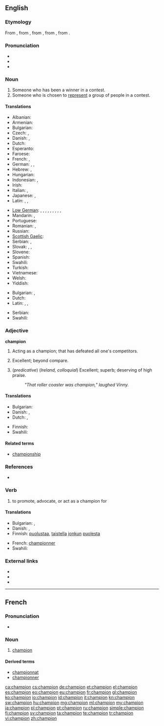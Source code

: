 {{also|Champion}}
==English==
{{wikipedia}}

===Etymology===
From {{etyl|enm}}, from {{etyl|fro}}, from {{etyl|ML.}} {{term|lang=la|campio||a champion, combatant in a duel}}, from {{term|lang=la|campus||a battle, duel}}, from {{etyl|la}} {{term|lang=la|campus||a field, a plain, a place of action}}.

===Pronunciation===
* {{audio|en-gb-champion.ogg|Audio (RP)}}
* {{audio|en-us-champion.ogg|Audio (US)}}
* {{audio|En-uk-champion.ogg|Audio (UK)}}

===Noun===
{{en-noun}}

# Someone who has been a winner in a contest.
# Someone who is chosen to [[represent]] a group of people in a contest.

====Translations====
{{trans-top|someone who has been winner in a contest}}
* Albanian: {{t|sq|kampion|m|xs=Albanian}}
* Armenian: {{t-|hy|չեմպիոն|tr=čempion}}
* Bulgarian: {{t-|bg|шампион|m}}
* Czech: {{t-|cs|mistr|m}}, {{t-|cs|přeborník|m}}
* Danish: {{t-|da|mester}}, {{t-|da|champion}}
* Dutch: {{t+|nl|kampioen|m}}
* Esperanto: {{t|eo|ĉampiono}}
* Faroese: {{t|fo|meistari|m}}
* French: {{t+|fr|champion|m}}, {{t+|fr|championne|f}}
* German: {{t+|de|Sieger|m}},  {{t+|de|Gewinner|m}},  {{t+|de|Meister|m}}
* Hebrew: {{t+|he|אלוף|m|tr=aluf}}, {{t|he|אלופה|f|tr=alufa}}
* Hungarian: {{t+|hu|bajnok}}
* Indonesian: {{t|id|pemenang|xs=Indonesian}},  {{t|id|juara |xs=Indonesian}}
* Irish: {{t|ga|curadh|xs=Irish}}
* Italian: {{t+|it|campione|m}}, {{t+|it|campionessa|f}}
* Japanese: {{t-|ja|チャンピオン|tr=chanpion}}, {{t+|ja|優勝者|tr=yūshōsha}}
* Latin: {{t|la|adversarius}}, {{t|la|adversarius|m}}, {{t|la|adversaria|f}}
{{trans-mid}}
* [[Low German]]: {{t|nds|Meester|m}}, {{t|nds|Mester|m}}, {{t|nds|Meister|m}}, {{t|nds|Meesterin|f}}, {{t|nds|Meestersch|f}}, {{t|nds|Meestersche|f}}, {{t|nds|Winner|m}}, {{t|nds|Winnerin|f}}, {{t|nds|Winnersch|f}}, {{t|nds|Winnersche|f}}
* Mandarin: {{t-|cmn|冠军|tr=guànjūn|sc=Hani}},  {{t|cmn|拥护者|tr=yōnghùzhě|sc=Hani}}
* Portuguese: {{t-|pt|campeão|m}}
* Romanian: {{t-|ro|campion|m}}, {{t|ro|campioană|f}}
* Russian: {{t+|ru|чемпион|m|tr=čempión}}
* [[Scottish Gaelic]]: {{t-|gd|gaisgeach|m|xs=Scottish Gaelic}}
* Serbian: {{t-|sr|prvak|m}}, {{t-|sr|pobednik|m}}
* Slovak: {{t|sk|šampión|m}}, {{t|sk|majster|m}}, {{t|sk|preborník|m}}
* Slovene: {{t+|sl|prvak|m}}
* Spanish: {{t-|es|campeón|m}}
* Swahili: {{t+|sw|bingwa|xs=Swahili}}
* Turkish: {{t+|tr|şampiyon}}
* Vietnamese: {{t|vi|quán quân|xs=Vietnamese}}
* Welsh: {{t|cy|hyrwyddwr|xs=Welsh}}
* Yiddish: {{t-|yi|מײַסטער|m|tr=mayster |sc=Hebr|xs=Yiddish}}
{{trans-bottom}}

{{trans-top|defender of a cause}}
* Bulgarian: {{t+|bg|защитник|m}},  {{t+|bg|поборник|m}}
* Dutch: {{t-|nl|voorvechter|m}}
* Latin: {{t|la|propugnator|m}}, {{t|la|propugnatrix|f}}, {{t|la|praeses|m}}
{{trans-mid}}
* Serbian: {{t-|sr|pobornik|m}}
* Swahili: {{t+|sw|bingwa|xs=Swahili}}
{{trans-bottom}}

===Adjective===
'''champion'''

# {{attributive}} Acting as a champion; that has defeated all one's competitors.
# {{attributive}} Excellent; beyond compare.
# (''predicative'') (''Ireland, colloquial'') Excellent; superb; deserving of high praise.
#: ''"That roller coaster was champion," laughed Vinny.''

====Translations====
{{trans-top|something very positive}}
* Bulgarian: {{t+|bg|отличен}}
* Danish: {{t|da|mesterlig}}, {{t|da|førsteklasses}}
* Dutch: {{t+|nl|meesterlijk}}, {{t+|nl|eerste klasse}}
{{trans-mid}}
* Finnish: {{t+|fi|mestari}}
* Swahili: {{t+|sw|bingwa|xs=Swahili}}
{{trans-bottom}}

====Related terms====
* [[championship]]

===References===
* {{R:OED2}}

===Verb===
{{en-verb}}

# {{usually|of a cause}} to promote, advocate, or act as a champion for

====Translations====
{{trans-top|to advocate}}
* Bulgarian: {{t|bg|защитавам}},  {{t|bg|подкрепям}}
* Danish: {{t-|da|forsvare}}, {{t|da|forfægte}}
* Finnish: [[puolustaa]], [[taistella]] [[joku|jonkun]] [[puolesta]]
{{trans-mid}}
* French: [[championner]]
* Swahili: {{t+|sw|bingwa|xs=Swahili}}
{{trans-bottom}}

===External links===
* {{R:Webster 1913}}
* {{R:Century 1911}}
* {{R:OneLook}}

----

==French==

===Pronunciation===
* {{audio|Fr-champion.ogg|Audio}}

===Noun===
{{fr-noun|m}}

# [[champion#French|champion]]

====Derived terms====
* [[championnat]]
* [[championner]]

[[ca:champion]]
[[cs:champion]]
[[de:champion]]
[[et:champion]]
[[el:champion]]
[[es:champion]]
[[eo:champion]]
[[eu:champion]]
[[fr:champion]]
[[gl:champion]]
[[ko:champion]]
[[io:champion]]
[[id:champion]]
[[it:champion]]
[[kn:champion]]
[[sw:champion]]
[[hu:champion]]
[[mg:champion]]
[[ml:champion]]
[[my:champion]]
[[ja:champion]]
[[pl:champion]]
[[pt:champion]]
[[ru:champion]]
[[simple:champion]]
[[fi:champion]]
[[sv:champion]]
[[ta:champion]]
[[te:champion]]
[[tr:champion]]
[[vi:champion]]
[[zh:champion]]